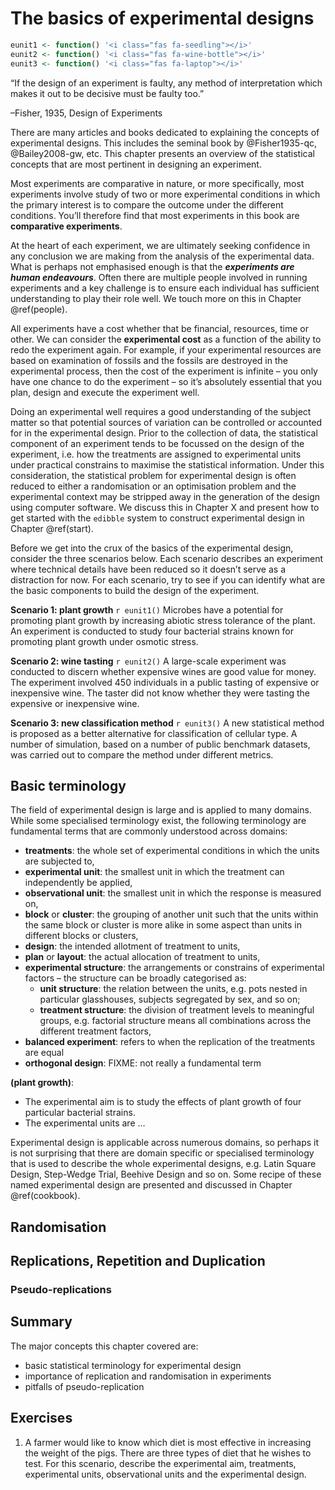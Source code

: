 # The basics of experimental designs {#basics}


```r
eunit1 <- function() '<i class="fas fa-seedling"></i>'
eunit2 <- function() '<i class="fas fa-wine-bottle"></i>'
eunit3 <- function() '<i class="fas fa-laptop"></i>'
```

::: {.blockquote}
"If the design of an experiment is faulty, any method of interpretation which makes it out to be decisive must be faulty too."

--Fisher, 1935, Design of Experiments
:::

There are many articles and books dedicated to explaining the concepts of experimental designs. This includes the seminal book by @Fisher1935-qc, @Bailey2008-gw, etc. This chapter presents an overview of the statistical concepts that are most pertinent in designing an experiment. 

Most experiments are comparative in nature, or more specifically, most experiments involve study of two or more experimental conditions in which the primary interest is to compare the outcome under the different conditions. You'll therefore find that most experiments in this book are **comparative experiments**. 

At the heart of each experiment, we are ultimately seeking confidence in any conclusion we are making from the analysis of the experimental data. What is perhaps not emphasised enough is that the **_experiments are human endeavours_**. Often there are multiple people involved in running experiments and a key challenge is to ensure each individual has sufficient understanding to play their role well. We touch more on this in Chapter \@ref(people). 

All experiments have a cost whether that be financial, resources, time or other. We can consider the **experimental cost** as a function of the ability to redo the experiment again. For example, if your experimental resources are based on examination of fossils and the fossils are destroyed in the experimental process, then the cost of the experiment is infinite -- you only have one chance to do the experiment -- so it's absolutely essential that you plan, design and execute the experiment well.

Doing an experimental well requires a good understanding of the subject matter so that potential sources of variation can be controlled or accounted for in the experimental design. Prior to the collection of data, the statistical component of an experiment tends to be focussed on the design of the experiment, i.e. how the treatments are assigned to experimental units under practical constrains to maximise the statistical information. Under this consideration, the statistical problem for experimental design is often reduced to either a randomisation or an optimisation problem and the experimental context may be stripped away in the generation of the design using computer software. We discuss this in Chapter X and present how to get started with the `edibble` system to construct experimental design in Chapter \@ref(start).
 
Before we get into the crux of the basics of the experimental design, consider the three scenarios below. Each scenario describes an experiment where technical details have been reduced so it doesn't serve as a distraction for now. For each scenario, try to see if you can identify what are the basic components to build the design of the experiment.
 
::: {.rmdnote}

**Scenario 1: plant growth**  `r eunit1()` 
Microbes have a potential for promoting plant growth by increasing abiotic stress tolerance of the plant. An experiment is conducted to study four bacterial strains known for promoting plant growth under osmotic stress.

:::

::: {.rmdnote}

**Scenario 2: wine tasting** `r eunit2()`
A large-scale experiment was conducted to discern whether expensive wines are good value for money. The experiment involved 450 individuals in a public tasting of expensive or inexpensive wine. The taster did not know whether they were tasting the expensive or inexpensive wine. 

:::

::: {.rmdnote}

**Scenario 3: new classification method** `r eunit3()`
A new statistical method is proposed as a better alternative for classification of cellular type. A number of simulation, based on a number of public benchmark  datasets, was carried out to compare the method under different metrics. 

:::
 
 

## Basic terminology {#terminology}

The field of experimental design is large and is applied to many domains. While some specialised terminology exist, the following terminology are fundamental terms that are commonly understood across domains:

* **treatments**: the whole set of experimental conditions in which the units are subjected to,
* **experimental unit**: the smallest unit in which the treatment can independently be applied,
* **observational unit**: the smallest unit in which the response is measured on,
* **block** or **cluster**: the grouping of another unit such that the units within the same block or cluster is more alike in some aspect than units in different blocks or clusters,
* **design**: the intended allotment of treatment to units, 
* **plan** or **layout**: the actual allocation of treatment to units,
* **experimental structure**: the arrangements or constrains of experimental factors -- the structure can be broadly categorised as: 
  * **unit structure**: the relation between the units, e.g. pots nested in particular glasshouses, subjects segregated by sex, and so on;
  * **treatment structure**: the division of treatment levels to meaningful groups, e.g. factorial structure means all combinations across the different treatment factors,
* **balanced experiment**: refers to when the replication of the treatments are equal
* **orthogonal design**: FIXME: not really a fundamental term

::: {.rmdnote .example}

**(plant growth)**: 

* The experimental aim is to study the effects of plant growth of four particular bacterial strains. 
* The experimental units are ... 
:::


Experimental design is applicable across numerous domains, so perhaps it is not surprising that there are domain specific or specialised terminology that is used to describe the whole experimental designs, e.g. Latin Square Design, Step-Wedge Trial, Beehive Design and so on. Some recipe of these named experimental design are presented and discussed in Chapter \@ref(cookbook).


## Randomisation

## Replications, Repetition and Duplication


### Pseudo-replications

## Summary

The major concepts this chapter covered are:

* basic statistical terminology for experimental design 
* importance of replication and randomisation in experiments 
* pitfalls of pseudo-replication 

## Exercises

1. A farmer would like to know which diet is most effective in increasing the weight of the pigs. There are three types of diet that he wishes to test. For this scenario, describe the experimental aim, treatments, experimental units, observational units and the experimental design.
